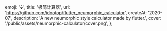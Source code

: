   emoji: '➗',
  title: '极简计算器',
  url: 'https://github.com/idootop/flutter_neumorphic_calculator',
  createAt: '2020-07',
  description: 'A new neumorphic style calculator made by flutter.',
  cover: '/public/assets/neumorphic-calculator/cover.png',
};
